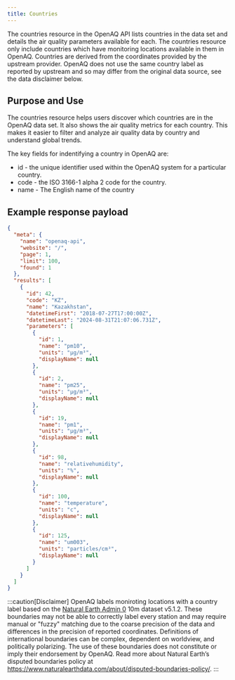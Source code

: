 ```yaml
---
title: Countries
---
```


The countries resource in the OpenAQ API lists countries in the data set and 
details the air quality parameters available for each. The countries resource 
only include countries which have monitoring locations available in them in 
OpenAQ. Countries are derived from the coordinates provided by the upstream 
provider. OpenAQ does not use the same country label as reported by upstream and
so may differ from the original data source, see the data disclaimer below.

## Purpose and Use

The countries resource helps users discover which countries are in the OpenAQ 
data set. It also shows the air quality metrics for each country. This makes it 
easier to filter and analyze air quality data by country and understand global 
trends.

The key fields for indentifying a country in OpenAQ are:

* id - the unique identifier used within the OpenAQ system for a particular 
country.
* code - the ISO 3166-1 alpha 2 code for the country.
* name - The English name of the country

## Example response payload

```json
{
  "meta": {
    "name": "openaq-api",
    "website": "/",
    "page": 1,
    "limit": 100,
    "found": 1
  },
  "results": [
    {
      "id": 42,
      "code": "KZ",
      "name": "Kazakhstan",
      "datetimeFirst": "2018-07-27T17:00:00Z",
      "datetimeLast": "2024-08-31T21:07:06.731Z",
      "parameters": [
        {
          "id": 1,
          "name": "pm10",
          "units": "µg/m³",
          "displayName": null
        },
        {
          "id": 2,
          "name": "pm25",
          "units": "µg/m³",
          "displayName": null
        },
        {
          "id": 19,
          "name": "pm1",
          "units": "µg/m³",
          "displayName": null
        },
        {
          "id": 98,
          "name": "relativehumidity",
          "units": "%",
          "displayName": null
        },
        {
          "id": 100,
          "name": "temperature",
          "units": "c",
          "displayName": null
        },
        {
          "id": 125,
          "name": "um003",
          "units": "particles/cm³",
          "displayName": null
        }
      ]
    }
  ]
}

```

:::caution[Disclaimer]
OpenAQ labels moniroting locations with a country label based on the [Natural 
Earth Admin 0](https://www.naturalearthdata.com/) 10m dataset v5.1.2. 
These boundaries may not be able to correctly label every station and may 
require manual or "fuzzy" matching due to the coarse precision of the data and 
differences in the precision of reported coordinates. Definitions of 
international boundaries can be complex, dependent on worldview, and politically
polarizing. The use of these boundaries does not constitute or imply their 
endorsement by OpenAQ. Read more about Natural Earth’s disputed boundaries 
policy at https://www.naturalearthdata.com/about/disputed-boundaries-policy/. 
:::